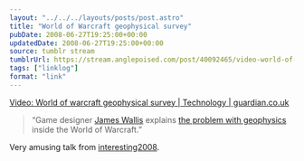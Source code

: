 ```yaml
---
layout: "../../../layouts/posts/post.astro"
title: "World of Warcraft geophysical survey"
pubDate: 2008-06-27T19:25:00+00:00
updatedDate: 2008-06-27T19:25:00+00:00
source: tumblr stream
tumblrUrl: https://stream.anglepoised.com/post/40092465/video-world-of-warcraft-geophysical-survey
tags: ["linklog"]
format: "link"
---
```


[Video: World of warcraft geophysical survey | Technology | guardian.co.uk][1]

> “Game designer [James Wallis](http://www.spaaace.com/cope/) explains [the problem with geophysics](http://www.guardian.co.uk/technology/video/2008/jun/25/interesting.world.warcraft) inside the World of Warcraft.”

Very amusing talk from [interesting2008](http://russelldavies.typepad.com/planning/interesting2008/).

[1]: http://www.guardian.co.uk/technology/video/2008/jun/25/interesting.world.warcraft
